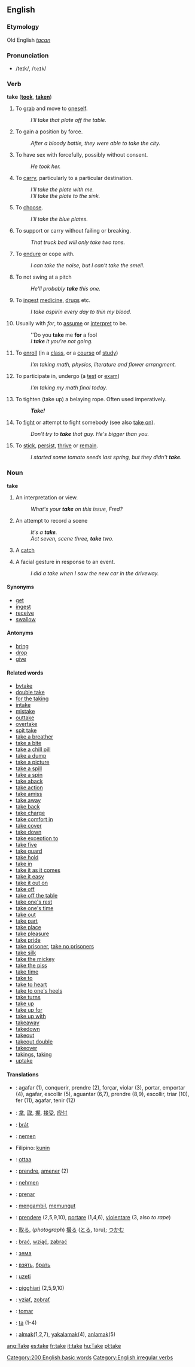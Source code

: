 ==English==

===Etymology===
Old English ''[[tacan]]''

===Pronunciation===
*/teɪk/, /<tt>teIk</tt>/

[[Category:200 English basic words]]
===Verb===
'''take''' ('''[[took]]''', '''[[taken]]''')

# To [[grab]] and move to [[oneself]].
#: ''I'll take that plate off the table.''
# {{military}} To gain a position by force.
#: ''After a bloody battle, they were able to take the city.''
# To have sex with forcefully, possibly without consent.
#: ''He took her.''
# To [[carry]], particularly to a particular destination.
#: ''I'll take the plate with me.''
#: ''I'll take the plate to the sink.''
# To [[choose]].
#: ''I'll take the blue plates.''
# To support or carry without failing or breaking.
#: ''That truck bed will only take two tons.''
# To [[endure]] or cope with.
#: ''I can take the noise, but I can't take the smell.''
#{{baseball}} To not swing at a pitch
#: ''He'll probably '''take''' this one.''
# To [[ingest]] [[medicine]], [[drug]]s etc.
#: ''I take aspirin every day to thin my blood.''
# Usually with ''for'', to [[assume]] or [[interpret]] to be.
#:''Do you '''take''' me '''for''' a fool
#:''I '''take''' it you're not going.''
# To [[enroll]] (in a [[class]], or a [[course]] of [[study]])
#: ''I'm taking math, physics, literature and flower arrangment.''
# To participate in, undergo (a [[test]] or [[exam]])
#: ''I'm taking my math final today.''
# {{climbing}} To tighten (take up) a belaying rope.  Often used imperatively.
#: '''''Take!'''''
# To [[fight]] or attempt to fight somebody (see also [[take on]]).
#:''Don't try to '''take''' that guy.  He's bigger than you.''
# To [[stick]], [[persist]], [[thrive]] or [[remain]].
#:''I started some tomato seeds last spring, but they didn't '''take'''.''

===Noun===
'''take'''

# An interpretation or view.
#:''What's your '''take''' on this issue, Fred?''
# {{film}} An attempt to record a scene
#:''It's a '''take'''.''
#:''Act seven, scene three, '''take''' two.''
# {{rugby}} A [[catch]]
# {{acting}} A facial gesture in response to an event.
#: ''I did a take when I saw the new car in the driveway.''

====Synonyms====<!-- Senses need to be re-attached -->
*[[get]]
*[[ingest]]
*[[receive]]
*[[swallow]]

====Antonyms====<!-- Senses need to be re-attached -->
*[[bring]]
*[[drop]]
*[[give]]

====Related words====
*[[bytake]]
*[[double take]]
*[[for the taking]]
*[[intake]]
*[[mistake]]
*[[outtake]]
*[[overtake]]
*[[spit take]]
*[[take a breather]]
*[[take a bite]]
*[[take a chill pill]]
*[[take a dump]]
*[[take a picture]]
*[[take a spill]]
*[[take a spin]]
*[[take aback]]
*[[take action]]
*[[take amiss]]
*[[take away]]
*[[take back]]
*[[take charge]]
*[[take comfort in]]
*[[take cover]]
*[[take down]]
*[[take exception to]]
*[[take five]]
*[[take guard]]
*[[take hold]]
*[[take in]]
*[[take it as it comes]]
*[[take it easy]]
*[[take it out on]]
*[[take off]]
*[[take off the table]]
*[[take one's rest]]
*[[take one's time]]
*[[take out]]
*[[take part]]
*[[take place]]
*[[take pleasure]]
*[[take pride]]
*[[take prisoner]], [[take no prisoners]]
*[[take silk]]
*[[take the mickey]]
*[[take the piss]]
*[[take time]]
*[[take to]]
*[[take to heart]]
*[[take to one's heels]]
*[[take turns]]
*[[take up]]
*[[take up for]]
*[[take up with]]
*[[takeaway]]
*[[takedown]]
*[[takeout]]
*[[takeout double]]
*[[takeover]]
*[[takings]], [[taking]]
*[[uptake]]

====Translations====
{{checktrans}}
{{top}}
*{{ca}}: agafar (1), conquerir, prendre (2), forçar, violar (3), portar, emportar (4), agafar, escollir (5), aguantar (6,7), prendre (8,9), escollir, triar (10), fer (11), agafar, tenir (12)
*{{zh}}: [[拿]], [[取]], [[握]], [[接受]], [[应付]]
*{{cs}}: [[brát]]
*{{nl}}: [[nemen]]
*Filipino: [[kunin]]
*{{fi}}: [[ottaa]]
*{{fr}}: [[prendre]], [[amener]] (2)
*{{de}}: [[nehmen]]
*{{io}}: [[prenar]]
*{{id}}: [[ambil|mengambil]], [[pungut|memungut]]
*{{it}}: [[prendere]] (2,5,9,10), [[portare]] (1,4,6), [[violentare]] (3, also ''to rape'')
{{mid}}
*{{jp}}: [[取る]], (''photograph'') [[撮る]] ([[とる]], toru); [[つかむ]]
*{{pl}}: [[brać]], [[wziąć]], [[zabrać]]
*{{ma}}: [[зема]]
*{{ru}}: [[взять]], [[брать]]
*{{sr}}: [[uzeti]]
*{{scn}}: [[pigghiari]] (2,5,9,10)
*{{sk}}: [[vziať]], [[zobrať]]
*{{es}}: [[tomar]]
*{{sv}}: [[ta]] (1-4)
*{{tr}}: [[almak]](1,2,7), [[yakalamak]](4), [[anlamak]](5)
{{bottom}}

[[Category:English irregular verbs]]
[[ang:Take]]
[[es:take]]
[[fr:take]]
[[it:take]]
[[hu:Take]]
[[pl:take]]